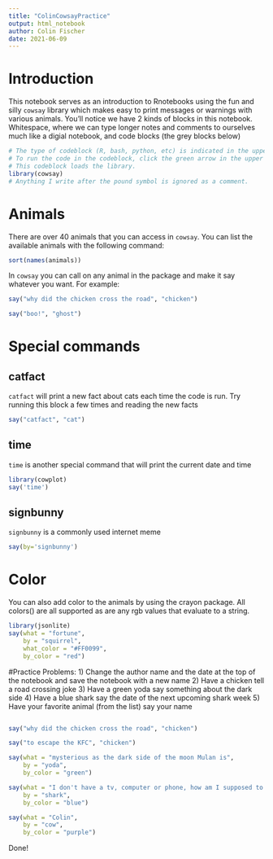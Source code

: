 ```yaml
---
title: "ColinCowsayPractice"
output: html_notebook
author: Colin Fischer
date: 2021-06-09
---
```

# Introduction
This notebook serves as an introduction to Rnotebooks using the fun and silly `cowsay` library which makes easy to print messages or warnings with various animals. You'll notice we have 2 kinds of blocks in this notebook. Whitespace, where we can type longer notes and comments to ourselves much like a digial notebook, and code blocks (the grey blocks below)
```r
# The type of codeblock (R, bash, python, etc) is indicated in the upper left. 
# To run the code in the codeblock, click the green arrow in the upper right. 
# This codeblock loads the library.
library(cowsay)
# Anything I write after the pound symbol is ignored as a comment. 
```
# Animals
There are over 40 animals that you can access in `cowsay`. You can list the available animals with the following command:
```r
sort(names(animals))
```
In `cowsay` you can call on any animal in the package and make it say whatever you want. For example:
```r
say("why did the chicken cross the road", "chicken")
```
```r
say("boo!", "ghost")
```
# Special commands
## catfact
`catfact` will print a new fact about cats each time the code is run. Try running this block a few times and reading the new facts
```r
say("catfact", "cat")
```
## time
`time` is another special command that will print the current date and time 
```r
library(cowplot)
say('time')
```
## signbunny
`signbunny` is a commonly used internet meme 
```r
say(by='signbunny')
```
# Color
You can also add color to the animals by using the crayon package. All colors() are all supported as are any rgb values that evaluate to a string.
```r
library(jsonlite)
say(what = "fortune",
    by = "squirrel",
    what_color = "#FF0099",
    by_color = "red")
```
#Practice Problems:
1) Change the author name and the date at the top of the notebook and save the notebook with a new name
2) Have a chicken tell a road crossing joke
3) Have a green yoda say something about the dark side
4) Have a blue shark say the date of the next upcoming shark week
5) Have your favorite animal (from the list) say your name
```r
```


```r
say("why did the chicken cross the road", "chicken")
```
```r
say("to escape the KFC", "chicken")
```
```r
say(what = "mysterious as the dark side of the moon Mulan is",
    by = "yoda",
    by_color = "green")
```
```r
say(what = "I don't have a tv, computer or phone, how am I supposed to know!",
    by = "shark",
    by_color = "blue")
```
```r
say(what = "Colin",
    by = "cow",
    by_color = "purple")
```


Done! 